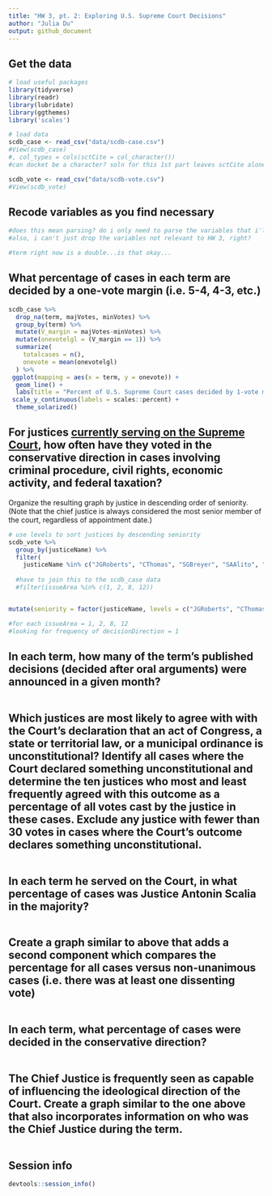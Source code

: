```yaml
---
title: "HW 3, pt. 2: Exploring U.S. Supreme Court Decisions"
author: "Julia Du"
output: github_document
---
```


## Get the data

```r
# load useful packages
library(tidyverse)
library(readr)
library(lubridate)
library(ggthemes)
library('scales')

# load data
scdb_case <- read_csv("data/scdb-case.csv")
#View(scdb_case)
#, col_types = cols(sctCite = col_character())
#can docket be a character? soln for this 1st part leaves sctCite alone as a logical object

scdb_vote <- read_csv("data/scdb-vote.csv")
#View(scdb_vote)
```

## Recode variables as you find necessary

```r
#does this mean parsing? do i only need to parse the variables that i'll be working w/?
#also, i can't just drop the variables not relevant to HW 3, right?

#term right now is a double...is that okay...

```

## What percentage of cases in each term are decided by a one-vote margin (i.e. 5-4, 4-3, etc.)

```r
scdb_case %>%
  drop_na(term, majVotes, minVotes) %>%
  group_by(term) %>%
  mutate(V_margin = majVotes-minVotes) %>%
  mutate(onevotelgl = (V_margin == 1)) %>%
  summarize(
    totalcases = n(),
    onevote = mean(onevotelgl)
  ) %>%
 ggplot(mapping = aes(x = term, y = onevote)) +
  geom_line() +
  labs(title = "Percent of U.S. Supreme Court cases decided by 1-vote margin", x = "Term", y = "Percent of total cases decided", caption = "Source: The Supreme Court Database") +
 scale_y_continuous(labels = scales::percent) +
  theme_solarized()
```

## For justices [currently serving on the Supreme Court](https://www.supremecourt.gov/about/biographies.aspx), how often have they voted in the conservative direction in cases involving criminal procedure, civil rights, economic activity, and federal taxation?

Organize the resulting graph by justice in descending order of seniority. (Note that the chief justice is always considered the most senior member of the court, regardless of appointment date.)

```r
# use levels to sort justices by descending seniority
scdb_vote %>%
  group_by(justiceName) %>%
  filter(
    justiceName %in% c("JGRoberts", "CThomas", "SGBreyer", "SAAlito", "SSotomayor", "EKagan", "NMGorsuch", "BMKavanaugh", "ACBarrett")) %>%
  
  #have to join this to the scdb_case data
  #filter(issueArea %in% c(1, 2, 8, 12))


mutate(seniority = factor(justiceName, levels = c("JGRoberts", "CThomas", "SGBreyer", "SAAlito", "SSotomayor", "EKagan", "NMGorsuch", "BMKavanaugh", "ACBarrett")))

#for each issueArea = 1, 2, 8, 12
#looking for frequency of decisionDirection = 1

```

## In each term, how many of the term's published decisions (decided after oral arguments) were announced in a given month?

```r

```

## Which justices are most likely to agree with with the Court's declaration that an act of Congress, a state or territorial law, or a municipal ordinance is unconstitutional? Identify all cases where the Court declared something unconstitutional and determine the ten justices who most and least frequently agreed with this outcome as a percentage of all votes cast by the justice in these cases. Exclude any justice with fewer than 30 votes in cases where the Court's outcome declares something unconstitutional.

```r

```

## In each term he served on the Court, in what percentage of cases was Justice Antonin Scalia in the majority?

```r

```

## Create a graph similar to above that adds a second component which compares the percentage for all cases versus non-unanimous cases (i.e. there was at least one dissenting vote)

```r

```

## In each term, what percentage of cases were decided in the conservative direction?

```r

```

## The Chief Justice is frequently seen as capable of influencing the ideological direction of the Court. Create a graph similar to the one above that also incorporates information on who was the Chief Justice during the term.

```r

```

## Session info

```r
devtools::session_info()
```


